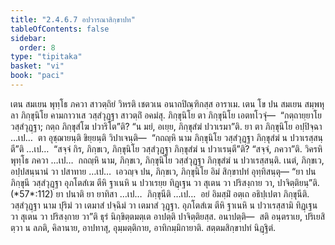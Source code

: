 ```yaml
---
title: "2.4.6.7 อปวารณาสิกฺขาปท"
tableOfContents: false
sidebar:
  order: 8
type: "tipitaka"
basket: "vi"
book: "paci"
---
```



<DynamicBreadcrumb />

<Division number="1050" book="paci">

<Paragraph number="3152" book="paci">
เตน สมเยน พุทฺโธ ภควา สาวตฺถิยํ วิหรติ เชตวเน อนาถปิณฺฑิกสฺส อาราเม. เตน โข ปน สมเยน สมฺพหุลา ภิกฺขุนิโย คามกาวาเส วสฺสํวุฏฺฐา สาวตฺถิํ อคมํสุ. ภิกฺขุนิโย ตา ภิกฺขุนิโย เอตทโวจุํ—  “กตฺถายฺยาโย วสฺสํวุฏฺฐา; กตฺถ ภิกฺขุสํโฆ ปวาริโต”ติ? “น มยํ, อเยฺย, ภิกฺขุสํฆํ ปวาเรมา”ติ.
</Paragraph>

<Paragraph number="3153" book="paci">
ยา ตา ภิกฺขุนิโย อปฺปิจฺฉา …เป…  ตา อุชฺฌายนฺติ ขิยฺยนฺติ วิปาเจนฺติ—  “กถญฺหิ นาม ภิกฺขุนิโย วสฺสํวุฏฺฐา ภิกฺขุสํฆํ น ปวาเรสฺสนฺตี”ติ …เป…  “สจฺจํ กิร, ภิกฺขเว, ภิกฺขุนิโย วสฺสํวุฏฺฐา ภิกฺขุสํฆํ น ปวาเรนฺตี”ติ? “สจฺจํ, ภควา”ติ. วิครหิ พุทฺโธ ภควา …เป…  กถญฺหิ นาม, ภิกฺขเว, ภิกฺขุนิโย วสฺสํวุฏฺฐา ภิกฺขุสํฆํ น ปวาเรสฺสนฺติ. เนตํ, ภิกฺขเว, อปฺปสนฺนานํ วา ปสาทาย …เป…  เอวญฺจ ปน, ภิกฺขเว, ภิกฺขุนิโย อิมํ สิกฺขาปทํ อุทฺทิสนฺตุ—
</Paragraph>

</Division>
<Division number="1051" book="paci">

<Paragraph number="3154" book="paci">
<Emphasis>“ยา ปน ภิกฺขุนี วสฺสํวุฏฺฐา อุภโตสํเฆ ตีหิ ฐาเนหิ น ปวาเรยฺย ทิฏฺเฐน วา สุเตน วา ปริสงฺกาย วา, ปาจิตฺติยนฺ”</Emphasis>ติ. (*57*:<Emphasis>112</Emphasis>)
</Paragraph>

</Division>
<Division number="1052" book="paci">

<Paragraph number="3155" book="paci">
<Emphasis>ยา ปนา</Emphasis>ติ ยา ยาทิสา …เป…  <Emphasis>ภิกฺขุนี</Emphasis>ติ …เป…  อยํ อิมสฺมิํ อตฺเถ อธิปฺเปตา ภิกฺขุนีติ.
</Paragraph>

<Paragraph number="3156" book="paci">
<Emphasis>วสฺสํวุฏฺฐา</Emphasis> นาม ปุริมํ วา เตมาสํ ปจฺฉิมํ วา เตมาสํ วุฏฺฐา. อุภโตสํเฆ ตีหิ ฐาเนหิ น ปวาเรสฺสามิ ทิฏฺเฐน วา สุเตน วา ปริสงฺกาย วา”ติ ธุรํ นิกฺขิตฺตมตฺเต อาปตฺติ ปาจิตฺติยสฺส.
</Paragraph>

</Division>
<Division number="1053" book="paci">

<Paragraph number="3157" book="paci">
อนาปตฺติ—  สติ อนฺตราเย, ปริเยสิตฺวา น ลภติ, คิลานาย, อาปทาสุ, อุมฺมตฺติกาย, อาทิกมฺมิกายาติ.

</Paragraph>
</Division>

<Paragraph number="3158" type="center" book="paci">
สตฺตมสิกฺขาปทํ นิฏฺฐิตํ.
</Paragraph>